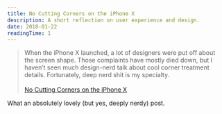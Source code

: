 ```yaml
---
title: No Cutting Corners on the iPhone X
description: A short reflection on user experience and design.
date: 2018-01-22
readingTime: 1
---
```


>When the iPhone X launched, a lot of designers were put off about the screen shape. Those complaints have mostly died down, but I haven’t seen much design-nerd talk about cool corner treatment details. Fortunately, deep nerd shit is my specialty.<br /><br />
<a href="https://medium.com/tall-west/no-cutting-corners-on-the-iphone-x-97a9413b94e">No Cutting Corners on the iPhone X</a>

What an absolutely lovely (but yes, deeply nerdy) post.